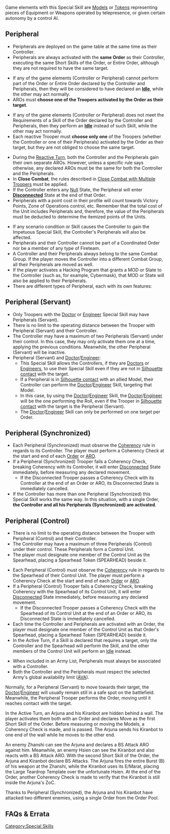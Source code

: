 {{section-special-skills}}


Game elements with this Special Skill are [[Models]] or [[Tokens]] representing pieces of Equipment or Weapons operated by telepresence, or given certain autonomy by a control AI. 


== Peripheral ==

{{c1}}
{{skillbox |black| PERIPHERAL (SERVANT) | AUTOMATIC SKILL }}
{{c1end}}{{n4list}}
{{skillbox |black| PERIPHERAL | AUTOMATIC SKILL }}
{{n4end}}
{{skill-label | Obligatory }}
{{effects}}
* Peripherals are deployed on the game table at the same time as their Controller.
* Peripherals are always activated with the '''same Order''' as their Controller, executing the same Short Skills of the Order, or Entire Order, although they are not required to have the same target. 
{{c1}}
* If any of the game elements (Controller or Peripheral) cannot perform part of the Order or Entire Order declared by the Controller and Peripherals, then they will be considered to have declared an '''[[Idle]]''', while the other may act normally. 
* AROs must '''choose one of the Troopers activated by the Order as their target'''.   
{{c1end}}{{n4list}}
* If any of the game elements (Controller or Peripheral) does not meet the Requirements of a Skill of the Order declared by the Controller and Peripherals, then they perform an '''[[Idle]]''' instead of such Skill, while the other may act normally. 
* Each reactive Trooper must '''choose only one''' of the Troopers (whether the Controller or one of their Peripherals) activated by the Order as their target, but they are not obliged to choose the same target.  
{{n4end}}
* During the [[Reactive Turn]], both the Controller and the Peripherals gain their own separate AROs. However, unless a specific rule says otherwise, any declared AROs must be the same for both the Controller and the Peripherals. 
*  In '''Close Combat''', the rules described in [[Close Combat with Multiple Troopers]] must be applied. 
* If the Controller enters any [[Null]] State, the Peripheral will enter '''[[Disconnected]]''' State at the end of that Order. {{seefaq}}
* Peripherals with a point cost in their profile will count towards Victory Points, Zone of Operations control, etc. Remember that the total cost of the Unit includes Peripherals and, therefore, the value of the Peripherals must be deducted to determine the itemized points of the Units. 
{{n4list}}
* If any scenario condition or Skill causes the Controller to gain the Impetuous Special Skill, the Controller's Peripherals will also be affected. 
* Peripherals and their Controller cannot be part of a Coordinated Order nor be a member of any type of Fireteam.
* A Controller and their Peripherals always belong to the same Combat Group. If the player moves the Controller into a different Combat Group, all their Peripherals are moved as well.
* If the player activates a Hacking Program that grants a MOD or State to the Controller (such as, for example, Cybermask), that MOD or State will also be applied to their Peripherals.
* There are different types of Peripheral, each with its own features:

== Peripheral (Servant) ==
{{n4end}}
* Only Troopers with the [[Doctor]] or [[Engineer]] Special Skill may have Peripherals (Servant).
* There is no limit to the operating distance between the Trooper with Peripheral (Servant) and their Controller.  
* The Controller may have a maximum of two Peripherals (Servant) under their control. In this case, they may only activate them one at a time, applying the previous conditions. Meanwhile, the other Peripheral (Servant) will be inactive.
* Peripheral (Servant) and [[Doctor]]/[[Engineer]]: 
** This Special Skill allows the Controllers, if they are [[Doctors]] or [[Engineers]], to use their Special Skill even if they are not in [[Silhouette contact]] with the target.
** If a Peripheral is in [[Silhouette contact]] with an allied Model, their Controller can perform the [[Doctor]]/[[Engineer]] Skill, targeting that Model. 
** In this case, by using the [[Doctor]]/[[Engineer]] Skill, the [[Doctor]]/[[Engineer]] will be the one performing the Roll, even if the Trooper in [[Silhouette contact]] with the target is the Peripheral (Servant). 
** The [[Doctor]]/[[Engineer]] Skill can only be performed on one target per Order. 
{{n4list}}

== Peripheral (Synchronized) ==
* Each Peripheral (Synchronized) must observe the [[Coherency]] rule in regards to its Controller. The player must perform a Coherency Check at the start and end of each [[Order]] or [[ARO]].
* If a Peripheral (Synchronized) Trooper fails a Coherency Check, breaking Coherency with its Controller, it will enter [[Disconnected]] State immediately, before measuring any declared movement.
** If the Disconnected Trooper passes a Coherency Check with its Controller at the end of an Order or ARO, its Disconnected State is immediately cancelled.
* If the Controller has more than one Peripheral (Synchronized) this Special Skill works the same way. In this situation, with a single Order, '''the Controller and all his Peripherals (Synchronized) are activated'''.

== Peripheral (Control) ==
* There is no limit to the operating distance between the Trooper with Peripheral (Control) and their Controller.  
* The Controller may have a maximum of three Peripherals (Control) under their control. These Peripherals form a Control Unit.
* The player must designate one member of the Control Unit as the Spearhead, placing a Spearhead Token (SPEARHEAD) beside it.
{{image | name=spearhead0.jpg | style=128 }}
* Each Peripheral (Control) must observe the [[Coherency]] rule in regards to the Spearhead of their Control Unit. The player must perform a Coherency Check at the start and end of each [[Order]] or [[ARO]]. 
* If a Peripheral (Control) Trooper fails a Coherency Check, breaking Coherency with the Spearhead of its Control Unit, it will enter [[Disconnected]] State immediately, before measuring any declared movement.
** If the Disconnected Trooper passes a Coherency Check with the Spearhead of its Control Unit at the end of an Order or ARO, its Disconnected State is immediately cancelled.
* Each time the Controller and Peripherals are activated with an Order, the player must designate one member of the Control Unit as that Order's Spearhead, placing a Spearhead Token (SPEARHEAD) beside it.
* In the Active Turn, if a Skill is declared that requires a target, only the Controller and the Spearhead will perform the Skill, and the other members of the Control Unit will perform an [[Idle]] instead.

{{n4end}}


{{important-start}} 
* When included in an Army List, Peripherals must always be associated with a Controller.
* Both the Controller and the Peripherals must respect the selected Army's global availability limit ([[AVA]]). 
{{important-end}}


{{advice-start}}
Normally, for a Peripheral (Servant) to move towards their target, the [[Doctor]]/[[Engineer]] will usually remain still in a safe spot on the battlefield. Meanwhile, the Peripheral Trooper performs the Order, moving until it reaches contact with the target. 
{{advice-end}}


{{n4}}
{{greybox-start | Peripheral (Synchronized) Example }}
{{image | name=eng-synchronized-1024.jpg | style=512border }}

In the Active Turn, an Arjuna and his Kiranbot are hidden behind a wall. The player activates them both with an Order and declares Move as the first Short Skill of the Order. Before measuring or moving the Models, a Coherency Check is made, and is passed. The Arjuna sends his Kiranbot to one end of the wall while he moves to the other end.

An enemy Zhanshi can see the Arjuna and declares a BS Attack ARO against him. Meanwhile, an enemy Hsien can see the Kiranbot and also reacts with a BS Attack ARO. With the second Short Skill of the Order, the Arjuna and Kiranbot declare BS Attacks. The Arjuna fires the entire Burst (B) of his weapon at the Zhanshi, while the Kiranbot uses its E/Marat, placing the Large Teardrop Template over the unfortunate Hsien. At the end of the Order, another Coherency Check is made to verify that the Kiranbot is still inside the Arjuna's ZoC.

Thanks to Peripheral (Synchronized), the Arjuna and his Kiranbot have attacked two different enemies, using a single Order from the Order Pool.
{{greybox-end}}
{{n4end}}


== FAQs & Errata ==

{{faqbox |
type = faq |
title = N4 FAQ |
version = 1.1.1, Dec 2021 |
q = Q: How does the Peripheral (Synchronized) Special Skill interact with multiple close combats in the Active Turn? For example if a Chimera and a Pupnik are in one close combat, and a second Pupnik is in another combat? |
a = A: You have to choose one Trooper per combat. Each combat have to follow the Close Combat with Multiple Troopers rules. |
related = [[Peripheral]] }}


{{faqbox |
type = faq |
title = N4 FAQ |
version = 1.2, Jan 2022 |
q = Q: If multiple Troopers use Surprise Attack against the same target, for example via a Coordinated Order, or a Controller and Peripheral, do the Surprise Attack MODs stack with each other? |
a = A: No. Each Trooper's Surprise Attack MOD will be applied separately. For example if a Trooper is the target of two attackers using Surprise Attack, they will only suffer one Surprise Attack MOD if they Dodge, or Attack one of the Active Troopers. |
related = [[Coordinated Orders]], [[Peripheral]], [[Surprise Attack]] }}


{{faqbox |
type = faq |
title = N4 FAQ |
version = 1.2, Jan 2022 |
q = Q: What happens if the Spearhead of a Peripheral (Control) Control Unit enters a Null State? |
a = A: The player must immediately designate a new Spearhead. |
related = [[Peripheral]] }}


{{faqbox |
type = faq |
title = N4 FAQ |
version = 1.3, Nov 2022 |
q = Q: What happens if a Peripheral or their Controller enters Isolated State? |
a = A: The Peripheral will enter Disconnected State at the end of that Order. If the Peripheral's or Controller's Isolated State is cancelled, this will also cancel the Peripheral's Disconnected State. |
related = [[Disconnected State]], [[Isolated State]], [[Peripheral]] }}


{{faqbox |
type = faq |
title = N4 FAQ |
version = 1.3, Nov 2022 |
q = Q: Do Peripherals in Disconnected State still activate with their Controller? |
a = A: No. A Peripheral in this State cannot be activated, or declare Orders or AROs. |
related = [[Disconnected State]], [[Peripheral]] }}


{{faqbox |
type = faq |
title = N4 FAQ |
version = 1.3, Nov 2022 |
q = Q: Can a Controller be part of a Fireteam or Coordinated Order if its Peripheral is Isolated, Disconnected, Dead, etc? |
a = A: No. |
related = [[Coordinated Orders]], [[Fireteams: Basic Rules]], [[Peripheral]] }}


{{section-special-skills}}




[[Category:Special Skills]]